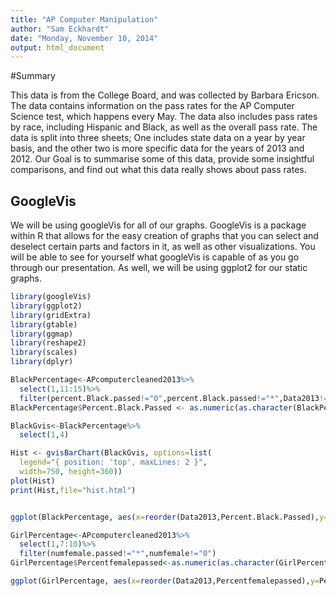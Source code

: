 ```yaml
---
title: "AP Computer Manipulation"
author: "Sam Eckhardt"
date: "Monday, November 10, 2014"
output: html_document
---
```


#Summary

This data is from the College Board, and was collected by Barbara Ericson. The data contains information on the pass rates for the AP Computer Science test, which happens every May. The data also includes pass rates by race, including Hispanic and Black, as well as the overall pass rate. The data is split into three sheets; One includes state data on a year by year basis, and the other two is more specific data for the years of 2013 and 2012. Our Goal is to summarise some of this data, provide some insightful comparisons, and find out what this data really shows about pass rates. 

## GoogleVis

We will be using googleVis for all of our graphs. GoogleVis is a package within R that allows for the easy creation of graphs that you can select and deselect certain parts and factors in it, as well as other visualizations. You will be able to see for yourself what googleVis is capable of as you go through our presentation. 
As well, we will be using ggplot2 for our static graphs. 

```r
library(googleVis)
library(ggplot2)
library(gridExtra)
library(gtable)
library(ggmap)
library(reshape2)
library(scales)
library(dplyr)

```

```r
BlackPercentage<-APcomputercleaned2013%>%
  select(1,11:15)%>%
  filter(percent.Black.passed!="0",percent.Black.passed!="*",Data2013!="")
BlackPercentage$Percent.Black.Passed <- as.numeric(as.character(BlackPercentage$percent.Black.passed))

BlackGvis<-BlackPercentage%>%
  select(1,4)

Hist <- gvisBarChart(BlackGvis, options=list(
  legend="{ position: 'top', maxLines: 2 }",
  width=750, height=360))
plot(Hist)
print(Hist,file="hist.html")


ggplot(BlackPercentage, aes(x=reorder(Data2013,Percent.Black.Passed),y=Percent.Black.Passed,group=Data2013, fill=Data2013))+geom_bar(stat="identity")+theme(legend.position="none",axis.text.x = element_blank())+geom_text(aes(label=Data2013),size=4)
```

```r
GirlPercentage<-APcomputercleaned2013%>%
  select(1,7:10)%>%
  filter(numfemale.passed!="*",numfemale!="0")
GirlPercentage$Percentfemalepassed<-as.numeric(as.character(GirlPercentage$percentfemale.passed))

ggplot(GirlPercentage, aes(x=reorder(Data2013,Percentfemalepassed),y=Percentfemalepassed,group=Data2013, fill=Data2013))+geom_bar(stat="identity")+theme(legend.position="none",axis.text.x = element_blank())+geom_text(aes(label=Data2013),size=4)
```
